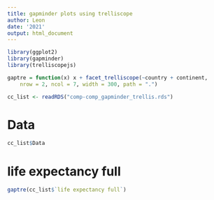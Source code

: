 ```yaml
---
title: gapminder plots using trelliscope
author: Leon
date: '2021'
output: html_document
---
```


```r
library(ggplot2)
library(gapminder)
library(trelliscopejs)

gaptre = function(x) x + facet_trelliscope(~country + continent, 
    nrow = 2, ncol = 7, width = 300, path = ".")

cc_list <- readRDS("comp-comp_gapminder_trellis.rds")
```

# Data

```r
cc_list$Data
```

# life expectancy full

```r
gaptre(cc_list$`life expectancy full`)
```
